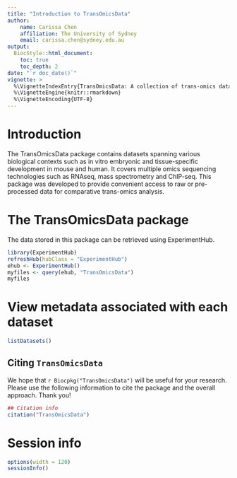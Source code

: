 ```yaml
---
title: "Introduction to TransOmicsData"
author: 
    name: Carissa Chen
    affiliation: The University of Sydney
    email: carissa.chen@sydney.edu.au
output:
  BiocStyle::html_document:
    toc: true
    toc_depth: 2
date: "`r doc_date()`"
vignette: >
  %\VignetteIndexEntry{TransOmicsData: A collection of trans-omics datasets across various biological systems}
  %\VignetteEngine{knitr::rmarkdown}
  %\VignetteEncoding{UTF-8}  
---
```


# Introduction

The TransOmicsData package contains datasets spanning various biological contexts such as in vitro embryonic and tissue-specific development in mouse and human. It covers multiple omics sequencing technologies such as RNAseq, mass spectrometry and ChIP-seq. This package was developed to provide convenient access to raw or pre-processed data for comparative trans-omics analysis.

# The TransOmicsData package

The data stored in this package can be retrieved using ExperimentHub.

```r
library(ExperimentHub)
refreshHub(hubClass = "ExperimentHub")
ehub <- ExperimentHub()
myfiles <- query(ehub, "TransOmicsData")
myfiles
```

# View metadata associated with each dataset
```r
listDatasets()
```

## Citing `TransOmicsData`

We hope that `r Biocpkg("TransOmicsData")` will be useful for your research. Please use the following information to cite the package and the overall approach. Thank you!

```r
## Citation info
citation("TransOmicsData")
```

# Session info {.unnumbered}

```r
options(width = 120)
sessionInfo()
```
